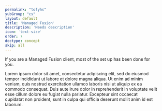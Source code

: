 ```yaml
---
permalink: "tofyhs"
subGroup: "cs"
layout: default
title: 'Managed Fusion'
description: 'Needs description'
icon: 'text-size'
order: 7
doctype: concept
skip: all
---
```


If you are a Managed Fusion client, most of the set up has been done for you. 

Lorem ipsum dolor sit amet, consectetur adipiscing elit, sed do eiusmod tempor incididunt ut labore et dolore magna aliqua. Ut enim ad minim veniam, quis nostrud exercitation ullamco laboris nisi ut aliquip ex ea commodo consequat. Duis aute irure dolor in reprehenderit in voluptate velit esse cillum dolore eu fugiat nulla pariatur. Excepteur sint occaecat cupidatat non proident, sunt in culpa qui officia deserunt mollit anim id est laborum.
